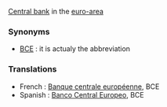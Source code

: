 [[Central bank]] in the [[euro-area]]

===Synonyms===

*[[BCE]] : it is actualy the abbreviation

===Translations===

*French : [[Banque centrale européenne]], BCE 
*Spanish : [[Banco Central Europeo]], BCE
